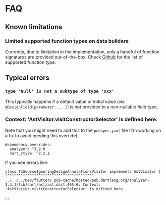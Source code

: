 # FAQ

## Known limitations

### Limited supported function types on data builders

Currently, due to limitation in the implementation, only a handful of function signatures are provided out-of-the-box.
Check [Github](https://github.com/ShiroYacha/flutter_design/blob/main/packages/flutter_design/lib/src/types.dart) for the list of supported function type.


## Typical errors

### `type 'Null' is not a subtype of type 'xxx'`

This typically happens if a default value or initial value (via `@DesignField(parameter: ...)`) is 
not provided to a non-nullable field type.

### Context: 'AstVisitor.visitConstructorSelector' is defined here.

Note that you might need to add this to the `pubspec.yaml` file (I'm working on a fix to avoid needing this override):

```
dependency_overrides:
  analyzer: ^3.2.0
  dart_style: ^2.2.1
```

If you see errors like: 
```
class ToSourceIgnoringDesignAnnotationsVisitor implements AstVisitor {
^^^^^^^^^^^^^^^^^^^^^^^^^^^^^^^^^^^^^^^^
../../../Dev/flutter/.pub-cache/hosted/pub.dartlang.org/analyzer-3.3.1/lib/dart/ast/ast.dart:405:6: Context: 'AstVisitor.visitConstructorSelector' is defined here.
```
:::